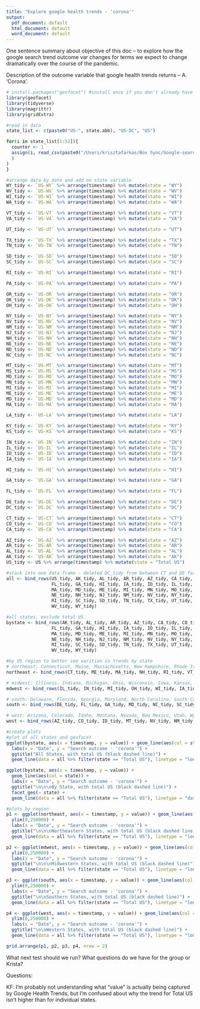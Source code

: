 ```yaml
---
title: "Explore google health trends - 'corona'"
output:
  pdf_document: default
  html_document: default
  word_document: default
---
```


One sentence summary about objective of this doc -- to explore how the google search trend outcome var changes for terms we expect to change dramatically over the course of the pandemic.

Description of the outcome variable that google health trends returns -- A. 'Corona'. 

```r
# install.packages("geofacet") #install once if you don't already have the package
library(geofacet) 
library(tidyverse)
library(magrittr)
library(gridExtra)
```

```r
#read in data
state_list <- c(paste0("US-", state.abb), "US-DC", "US")

for(i in state_list[1:52]){
  counter <- 1
  assign(i, read_csv(paste0("/Users/krisztafarkas/Box Sync/Google-search-data/COVID and Unemployment sample searches/corona/", i, "/", i, "-corona.csv")
  )
)
}
```

```r
#arrange data by date and add on state variable
WY_tidy <- `US-WY` %>% arrange(timestamp) %>% mutate(state = "WY")
WV_tidy <- `US-WV` %>% arrange(timestamp) %>% mutate(state = "WV")
WI_tidy <- `US-WI` %>% arrange(timestamp) %>% mutate(state = "WI")
WA_tidy <- `US-WA` %>% arrange(timestamp) %>% mutate(state = "WA")

VT_tidy <- `US-VT` %>% arrange(timestamp) %>% mutate(state = "VT")
VA_tidy <- `US-VA` %>% arrange(timestamp) %>% mutate(state = "VA")

UT_tidy <- `US-UT` %>% arrange(timestamp) %>% mutate(state = "UT")

TX_tidy <- `US-TX` %>% arrange(timestamp) %>% mutate(state = "TX")
TN_tidy <- `US-TN` %>% arrange(timestamp) %>% mutate(state = "TN")

SD_tidy <- `US-SD` %>% arrange(timestamp) %>% mutate(state = "SD")
SC_tidy <- `US-SC` %>% arrange(timestamp) %>% mutate(state = "SC")

RI_tidy <- `US-RI` %>% arrange(timestamp) %>% mutate(state = "RI")

PA_tidy <- `US-PA` %>% arrange(timestamp) %>% mutate(state = "PA")

OR_tidy <- `US-OR` %>% arrange(timestamp) %>% mutate(state = "OR")
OK_tidy <- `US-OK` %>% arrange(timestamp) %>% mutate(state = "OK")
OH_tidy <- `US-OH` %>% arrange(timestamp) %>% mutate(state = "OH")

NY_tidy <- `US-NY` %>% arrange(timestamp) %>% mutate(state = "NY")
NV_tidy <- `US-NV` %>% arrange(timestamp) %>% mutate(state = "NV")
NM_tidy <- `US-NM` %>% arrange(timestamp) %>% mutate(state = "NM")
NJ_tidy <- `US-NJ` %>% arrange(timestamp) %>% mutate(state = "NJ")
NH_tidy <- `US-NH` %>% arrange(timestamp) %>% mutate(state = "NH")
NE_tidy <- `US-NE` %>% arrange(timestamp) %>% mutate(state = "NE")
ND_tidy <- `US-ND` %>% arrange(timestamp) %>% mutate(state = "ND")
NC_tidy <- `US-NC` %>% arrange(timestamp) %>% mutate(state = "NC")

MT_tidy <- `US-MT` %>% arrange(timestamp) %>% mutate(state = "MT")
MS_tidy <- `US-MS` %>% arrange(timestamp) %>% mutate(state = "MS")
MO_tidy <- `US-MO` %>% arrange(timestamp) %>% mutate(state = "MO")
MN_tidy <- `US-MN` %>% arrange(timestamp) %>% mutate(state = "MN")
MI_tidy <- `US-MI` %>% arrange(timestamp) %>% mutate(state = "MI")
ME_tidy <- `US-ME` %>% arrange(timestamp) %>% mutate(state = "ME")
MD_tidy <- `US-MD` %>% arrange(timestamp) %>% mutate(state = "MD")
MA_tidy <- `US-MA` %>% arrange(timestamp) %>% mutate(state = "MA")

LA_tidy <- `US-LA` %>% arrange(timestamp) %>% mutate(state = "LA")

KY_tidy <- `US-KY` %>% arrange(timestamp) %>% mutate(state = "KY")
KS_tidy <- `US-KS` %>% arrange(timestamp) %>% mutate(state = "KS")

IN_tidy <- `US-IN` %>% arrange(timestamp) %>% mutate(state = "IN")
IL_tidy <- `US-IL` %>% arrange(timestamp) %>% mutate(state = "IL")
ID_tidy <- `US-ID` %>% arrange(timestamp) %>% mutate(state = "ID")
IA_tidy <- `US-IA` %>% arrange(timestamp) %>% mutate(state = "IA")

HI_tidy <- `US-HI` %>% arrange(timestamp) %>% mutate(state = "HI")

GA_tidy <- `US-GA` %>% arrange(timestamp) %>% mutate(state = "GA")

FL_tidy <- `US-FL` %>% arrange(timestamp) %>% mutate(state = "FL")

DE_tidy <- `US-DE` %>% arrange(timestamp) %>% mutate(state = "DE")
DC_tidy <- `US.DC` %>% arrange(timestamp) %>% mutate(state = "DC")

CT_tidy <- `US-CT` %>% arrange(timestamp) %>% mutate(state = "CT")
CO_tidy <- `US-CO` %>% arrange(timestamp) %>% mutate(state = "CO")
CA_tidy <- `US-CA` %>% arrange(timestamp) %>% mutate(state = "CA")

AZ_tidy <- `US-AZ` %>% arrange(timestamp) %>% mutate(state = "AZ")
AR_tidy <- `US-AR` %>% arrange(timestamp) %>% mutate(state = "AR")
AL_tidy <- `US-AL` %>% arrange(timestamp) %>% mutate(state = "AL")
AK_tidy <- `US-AK` %>% arrange(timestamp) %>% mutate(state = "AK")
US_tidy <- US %>% arrange(timestamp) %>% mutate(state = "Total US")

#stack into one data frame - deleted DC_tidy from between CT and DE for now
all <- bind_rows(US_tidy, AK_tidy, AL_tidy, AR_tidy, AZ_tidy, CA_tidy, CO_tidy, CT_tidy, DC_tidy, DE_tidy,
                 FL_tidy, GA_tidy, HI_tidy, IA_tidy, ID_tidy, IL_tidy, IN_tidy, KS_tidy, KY_tidy, LA_tidy,
                 MA_tidy, MD_tidy, ME_tidy, MI_tidy, MN_tidy, MO_tidy, MS_tidy, MT_tidy, NC_tidy, ND_tidy,
                 NE_tidy, NH_tidy, NJ_tidy, NM_tidy, NV_tidy, NY_tidy, OH_tidy, OK_tidy, OR_tidy, PA_tidy,
                 RI_tidy, SC_tidy, SD_tidy, TN_tidy, TX_tidy, UT_tidy, VA_tidy, VT_tidy, WA_tidy, WI_tidy,
                 WV_tidy, WY_tidy)

#all states, exclude total US
bystate <- bind_rows(AK_tidy, AL_tidy, AR_tidy, AZ_tidy, CA_tidy, CO_tidy, CT_tidy, DC_tidy, DE_tidy,
                 FL_tidy, GA_tidy, HI_tidy, IA_tidy, ID_tidy, IL_tidy, IN_tidy, KS_tidy, KY_tidy, LA_tidy,
                 MA_tidy, MD_tidy, ME_tidy, MI_tidy, MN_tidy, MO_tidy, MS_tidy, MT_tidy, NC_tidy, ND_tidy,
                 NE_tidy, NH_tidy, NJ_tidy, NM_tidy, NV_tidy, NY_tidy, OH_tidy, OK_tidy, OR_tidy, PA_tidy,
                 RI_tidy, SC_tidy, SD_tidy, TN_tidy, TX_tidy, UT_tidy, VA_tidy, VT_tidy, WA_tidy, WI_tidy,
                 WV_tidy, WY_tidy)

#by US region to better see varition in trends by state
# northeast: Connecticut, Maine, Massachusetts, New Hampshire, Rhode Island, Vermont, New Jersey, New York, Pennsylvania
northeast <- bind_rows(CT_tidy, ME_tidy, MA_tidy, NH_tidy, RI_tidy, VT_tidy, NJ_tidy, NY_tidy, PA_tidy)

# midwest: Illinois, Indiana, Michigan, Ohio, Wisconsin, Iowa, Kansas, Minnesota, Missouri, Nebraska, North Dekota, South Dekota
mdwest <- bind_rows(IL_tidy, IN_tidy, MI_tidy, OH_tidy, WI_tidy, IA_tidy, KS_tidy, MN_tidy, MO_tidy, NE_tidy, ND_tidy, SD_tidy)

# south: Delaware, Florida, Georgia, Maryland, North Carolina, South Carolina, Virginia, DC, West Virginia, Alabama, Kentucky, Mississippi, Tennessee, Arkansas, Louisiana, Oklahoma, Texas
south <- bind_rows(DE_tidy, FL_tidy, GA_tidy, MD_tidy, NC_tidy, SC_tidy, VA_tidy, DC_tidy, WV_tidy, AL_tidy, KY_tidy, MS_tidy, TN_tidy, AR_tidy, LA_tidy, OK_tidy, TX_tidy)

# west: Arizona, Colorado, Idaho, Montana, Nevada, New Mexico, Utah, Wyoming, Alaska, California, Hawaii, Oregon, Washington
west <- bind_rows(AZ_tidy, CO_tidy, ID_tidy, MT_tidy, NV_tidy, NM_tidy, UT_tidy, WY_tidy, AK_tidy, CA_tidy, HI_tidy, OR_tidy, WA_tidy)

```

```r

#create plots
#plot of all states and geofacet
ggplot(bystate, aes(x = timestamp, y = value)) + geom_line(aes(col = state)) +
  labs(x = "Date", y = "Search outcome - 'corona'") + 
  ggtitle("All States, with total US (black dashed line)") + 
  geom_line(data = all %>% filter(state == "Total US"), linetype = "longdash")

ggplot(bystate, aes(x = timestamp, y = value)) + 
  geom_line(aes(col = state)) +
  labs(x = "Date", y = "Search outcome - 'corona'") + 
  ggtitle("\n\n\nBy State, with total US (black dashed line)") +
  facet_geo(~ state) + 
  geom_line(data = all %>% filter(state == "Total US"), linetype = "dashed")

#plots by region
p1 <- ggplot(northeast, aes(x = timestamp, y = value)) + geom_line(aes(col = state)) + 
  ylim(0,250000) +
  labs(x = "Date", y = "Search outcome - 'corona'") + 
  ggtitle("\n\n\nNortheastern States, with total US (black dashed line)") +
  geom_line(data = all %>% filter(state == "Total US"), linetype = "longdash")

p2 <- ggplot(mdwest, aes(x = timestamp, y = value)) + geom_line(aes(col = state)) +
  ylim(0,250000) +
  labs(x = "Date", y = "Search outcome - 'corona'") + 
  ggtitle("\n\n\nMidwestern States, with total US (black dashed line)") +
  geom_line(data = all %>% filter(state == "Total US"), linetype = "longdash")

p3 <- ggplot(south, aes(x = timestamp, y = value)) + geom_line(aes(col = state)) + 
  ylim(0,250000) +
  labs(x = "Date", y = "Search outcome - 'corona'") + 
  ggtitle("\n\nSouthern States, with total US (black dashed line)") +
  geom_line(data = all %>% filter(state == "Total US"), linetype = "longdash")

p4 <- ggplot(west, aes(x = timestamp, y = value)) + geom_line(aes(col = state)) + 
  ylim(0,250000) +
  labs(x = "Date", y = "Search outcome - 'corona'") + 
  ggtitle("\n\nWestern States, with total US (black dashed line)") + 
  geom_line(data = all %>% filter(state == "Total US"), linetype = "longdash")

grid.arrange(p1, p2, p3, p4, nrow = 2)
```


What next test should we run? What questions do we have for the group or Krista?

Questions:

KF: I'm probably not understanding what "value" is actually being captured by Google Health Trends, but I'm confused about why the trend for Total US isn't higher than for individual states.

